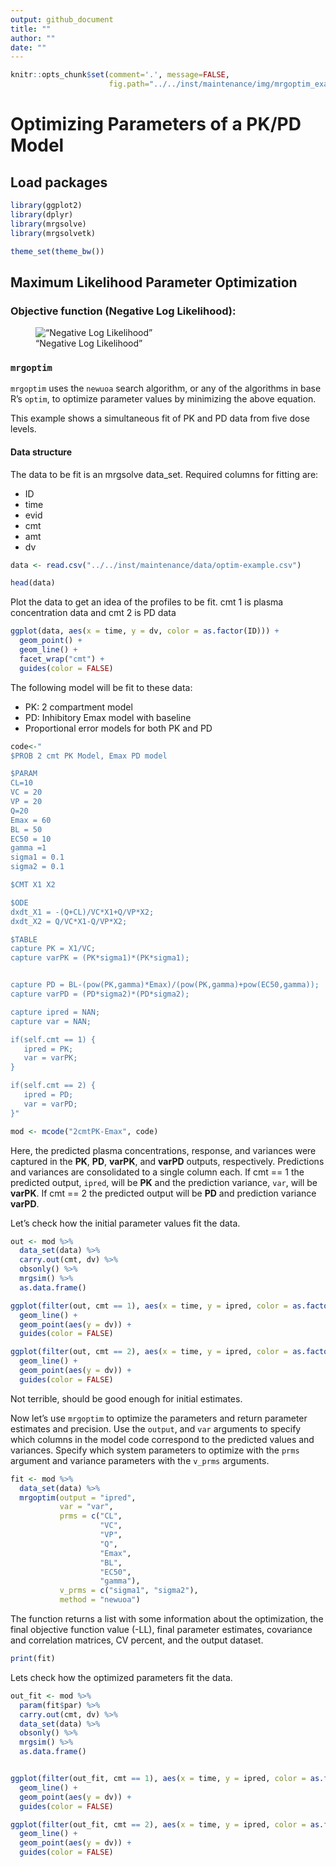 ```yaml
---
output: github_document
title: ""
author: ""
date: ""
---
```

```r
knitr::opts_chunk$set(comment='.', message=FALSE, 
                      fig.path="../../inst/maintenance/img/mrgoptim_example-")
```


# Optimizing Parameters of a PK/PD Model

## Load packages
```r
library(ggplot2)
library(dplyr)
library(mrgsolve)
library(mrgsolvetk)

theme_set(theme_bw())

```

## Maximum Likelihood Parameter Optimization

### Objective function (Negative Log Likelihood):

!["Negative Log Likelihood"](../../inst/maintenance/img/ML_equation.png)

### `mrgoptim`
`mrgoptim` uses the `newuoa` search algorithm, or any of the algorithms in base R's `optim`, 
to optimize parameter values by minimizing the above equation.

This example shows a simultaneous fit of PK and PD data from five dose levels.

#### Data structure
The data to be fit is an mrgsolve data_set. Required columns for fitting are:

- ID	
- time	
- evid
- cmt
- amt
- dv	


```r
data <- read.csv("../../inst/maintenance/data/optim-example.csv")

head(data)
```

Plot the data to get an idea of the profiles to be fit. cmt 1 is plasma concentration
data and cmt 2 is PD data

```r
ggplot(data, aes(x = time, y = dv, color = as.factor(ID))) +
  geom_point() +
  geom_line() +
  facet_wrap("cmt") +
  guides(color = FALSE)
```

The following model will be fit to these data:

- PK: 2 compartment model
- PD: Inhibitory Emax model with baseline
- Proportional error models for both PK and PD

```r
code<-"
$PROB 2 cmt PK Model, Emax PD model

$PARAM
CL=10
VC = 20
VP = 20
Q=20
Emax = 60
BL = 50
EC50 = 10
gamma =1
sigma1 = 0.1
sigma2 = 0.1

$CMT X1 X2 

$ODE
dxdt_X1 = -(Q+CL)/VC*X1+Q/VP*X2;
dxdt_X2 = Q/VC*X1-Q/VP*X2;

$TABLE
capture PK = X1/VC;
capture varPK = (PK*sigma1)*(PK*sigma1);


capture PD = BL-(pow(PK,gamma)*Emax)/(pow(PK,gamma)+pow(EC50,gamma));
capture varPD = (PD*sigma2)*(PD*sigma2);

capture ipred = NAN;
capture var = NAN; 

if(self.cmt == 1) {
   ipred = PK;
   var = varPK;
}

if(self.cmt == 2) {
   ipred = PD;
   var = varPD;
}"

mod <- mcode("2cmtPK-Emax", code)
```

Here, the predicted plasma concentrations, response, and variances were captured in
the **PK**, **PD**, **varPK**, and **varPD**  outputs, respectively. Predictions 
and variances are consolidated to a single column each. If cmt == 1 the predicted 
output, `ipred`, will be **PK** and the prediction variance, `var`, will be **varPK**. If cmt == 2 the 
predicted output will be **PD** and prediction variance **varPD**.

Let's check how the initial parameter values fit the data. 

```r
out <- mod %>%
  data_set(data) %>%
  carry.out(cmt, dv) %>%
  obsonly() %>%
  mrgsim() %>%
  as.data.frame()

ggplot(filter(out, cmt == 1), aes(x = time, y = ipred, color = as.factor(ID))) +
  geom_line() +
  geom_point(aes(y = dv)) +
  guides(color = FALSE)

ggplot(filter(out, cmt == 2), aes(x = time, y = ipred, color = as.factor(ID))) +
  geom_line() +
  geom_point(aes(y = dv)) +
  guides(color = FALSE)

```

Not terrible, should be good enough for initial estimates.

Now let's use `mrgoptim` to optimize the parameters and return parameter estimates and precision.
Use the `output`, and `var` arguments to specify which columns in the model code correspond to the predicted values and variances. Specify which system parameters to optimize with the `prms` argument and variance parameters with the `v_prms` arguments. 

```r
fit <- mod %>%
  data_set(data) %>%
  mrgoptim(output = "ipred",
           var = "var",
           prms = c("CL",
                    "VC",
                    "VP",
                    "Q",
                    "Emax",
                    "BL",
                    "EC50",
                    "gamma"),
           v_prms = c("sigma1", "sigma2"),
           method = "newuoa")

```
The function returns a list with some information about the optimization, the final objective function value (-LL), final parameter estimates, covariance and correlation matrices, CV percent, and the output dataset.

```r
print(fit)

```
Lets check how the optimized parameters fit the data. 
```r
out_fit <- mod %>%
  param(fit$par) %>%
  carry.out(cmt, dv) %>%
  data_set(data) %>%
  obsonly() %>%
  mrgsim() %>%
  as.data.frame()


ggplot(filter(out_fit, cmt == 1), aes(x = time, y = ipred, color = as.factor(ID))) +
  geom_line() +
  geom_point(aes(y = dv)) +
  guides(color = FALSE)

ggplot(filter(out_fit, cmt == 2), aes(x = time, y = ipred, color = as.factor(ID))) +
  geom_line() +
  geom_point(aes(y = dv)) +
  guides(color = FALSE)


```
